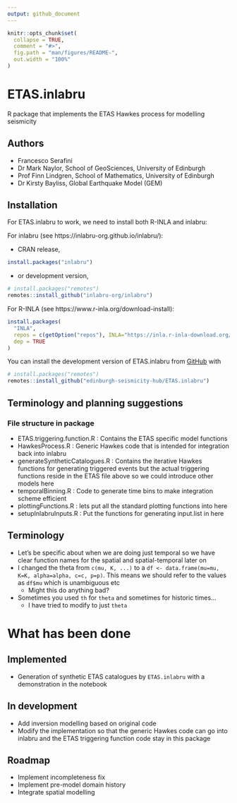 ```yaml
---
output: github_document
---
```


<!-- README.md is generated from README.Rmd. Please edit that file -->

```r
knitr::opts_chunk$set(
  collapse = TRUE,
  comment = "#>",
  fig.path = "man/figures/README-",
  out.width = "100%"
)
```

# ETAS.inlabru

<!-- badges: start -->
<!-- badges: end -->

R package that implements the ETAS Hawkes process for modelling seismicity

## Authors

- Francesco Serafini
- Dr Mark Naylor, School of GeoSciences, University of Edinburgh
- Prof Finn Lindgren, School of Mathematics, University of Edinburgh
- Dr Kirsty Bayliss, Global Earthquake Model (GEM)

## Installation

For ETAS.inlabru to work, we need to install both R-INLA and inlabru:

For inlabru (see https://inlabru-org.github.io/inlabru/):

* CRAN release,
``` r
install.packages("inlabru")
```
* or development version,
``` r
# install.packages("remotes")
remotes::install_github("inlabru-org/inlabru")
```

For R-INLA (see https://www.r-inla.org/download-install):
``` r
install.packages(
  "INLA",
  repos = c(getOption("repos"), INLA="https://inla.r-inla-download.org/R/testing"),
  dep = TRUE
)
```

You can install the development version of ETAS.inlabru from [GitHub](https://github.com/) with
``` r
# install.packages("remotes")
remotes::install_github("edinburgh-seismicity-hub/ETAS.inlabru")
```

## Terminology and planning suggestions

### File structure in package

- ETAS.triggering.function.R : Contains the ETAS specific model functions
- HawkesProcess.R : Generic Hawkes code that is intended for integration back into inlabru
- generateSyntheticCatalogues.R : Contains the iterative Hawkes functions for generating triggered events but the actual triggering functions reside in the ETAS file above so we could introduce other models here
- temporalBinning.R : Code to generate time bins to make integration scheme efficient
- plottingFunctions.R : lets put all the standard plotting functions into here
- setupInlabruInputs.R : Put the functions for generating input.list in here

## Terminology

- Let's be specific about when we are doing just temporal so we have clear function names for the spatial and spatial-temporal later on
- I changed the theta from `c(mu, K, ...)` to a `df <- data.frame(mu=mu, K=K, alpha=alpha, c=c, p=p)`. This means we should refer to the values as `df$mu` which is unambiguous etc
  - Might this do anything bad?
- Sometimes you used `th` for `theta` and sometimes for historic times...
  - I have tried to modify to just `theta`

# What has been done

## Implemented

- Generation of synthetic ETAS catalogues by `ETAS.inlabru` with a demonstration in the notebook

## In development

- Add inversion modelling based on original code
- Modify the implementation so that the generic Hawkes code can go into inlabru and the ETAS triggering function code stay in this package

## Roadmap

- Implement incompleteness fix
- Implement pre-model domain history
- Integrate spatial modelling
